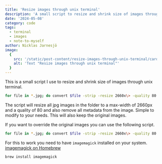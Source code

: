 ```yaml
---
title: 'Resize images through unix terminal'
description: 'A small script to resize and shrink size of images through unix terminal'
date: '2024-05-08'
category: code
tags:
  - terminal
  - images
  - note-to-myself
author: Nicklas Jarnesjö
image:
  {
    src: '/static/post-content/resize-images-through-unix-terminal/card.png',
    alt: 'Text "Resize images through unix terminal"'
  }
---
```


This is a small script I use to resize and shrink size of images through unix terminal.

```bash
for file in *.jpg; do convert $file -strip -resize 2660x\> -quality 80 "`basename $file .jpg`-resized.jpg"; done
```

The script will resize all jpg images in the folder to a max-width of 2660px and a quality of 80 and
also remove all metadata from the image. Simple to modify to your needs. This will also keep the
original images.

If you want to override the original images you can use the following script.

```bash
for file in *.jpg; do convert $file -strip -resize 2660x\> -quality 80 "$file"; done
```

For this to work you need to have `imagemagick` installed on your system.
[imagemagick on Homebrew](https://formulae.brew.sh/formula/imagemagick)

```bash
brew install imagemagick
```
